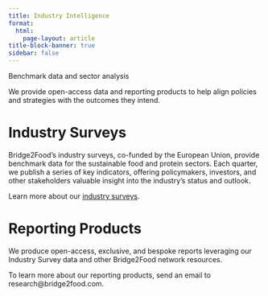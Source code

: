 ```yaml
---
title: Industry Intelligence
format: 
  html:
    page-layout: article
title-block-banner: true
sidebar: false
---
```


::: fs-1
Benchmark data and sector analysis
:::

::: fs-4
We provide open-access data and reporting products to help align policies and strategies with the outcomes they intend.
:::

# Industry Surveys

Bridge2Food's industry surveys, co-funded by the European Union, provide benchmark data for the sustainable food and protein sectors. Each quarter, we publish a series of key indicators, offering policymakers, investors, and other stakeholders valuable insight into the industry's status and outlook.


Learn more about our [industry surveys](surveys/index.qmd). 

# Reporting Products

We produce open-access, exclusive, and bespoke reports leveraging our Industry Survey data and other Bridge2Food network resources. 

To learn more about our reporting products, send an email to research@bridge2food.com.

